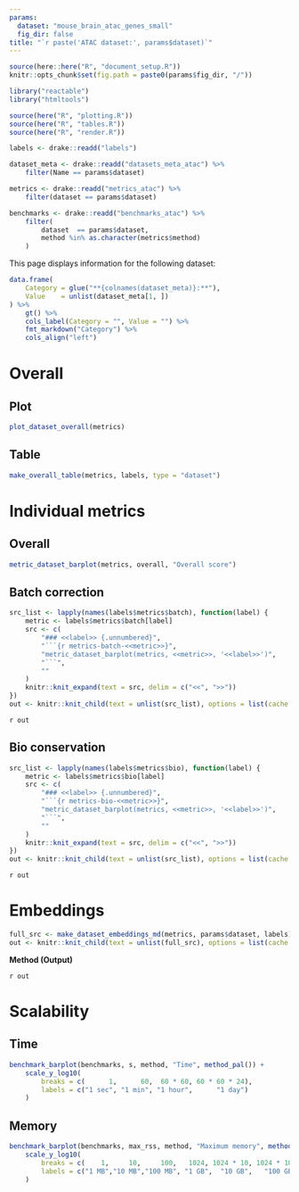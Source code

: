 ```yaml
---
params:
  dataset: "mouse_brain_atac_genes_small"
  fig_dir: false
title: "`r paste('ATAC dataset:', params$dataset)`"
---
```


```r
source(here::here("R", "document_setup.R"))
knitr::opts_chunk$set(fig.path = paste0(params$fig_dir, "/"))
```

```r
library("reactable")
library("htmltools")
```

```r
source(here("R", "plotting.R"))
source(here("R", "tables.R"))
source(here("R", "render.R"))
```

```r
labels <- drake::readd("labels")

dataset_meta <- drake::readd("datasets_meta_atac") %>%
    filter(Name == params$dataset)

metrics <- drake::readd("metrics_atac") %>%
    filter(dataset == params$dataset)

benchmarks <- drake::readd("benchmarks_atac") %>%
    filter(
        dataset  == params$dataset,
        method %in% as.character(metrics$method)
    )
```

This page displays information for the following dataset:

```r
data.frame(
    Category = glue("**{colnames(dataset_meta)}:**"),
    Value    = unlist(dataset_meta[1, ])
) %>%
    gt() %>%
    cols_label(Category = "", Value = "") %>%
    fmt_markdown("Category") %>%
    cols_align("left")
```

Overall
=======

Plot
----

```r
plot_dataset_overall(metrics)
```

Table
-----

```r
make_overall_table(metrics, labels, type = "dataset")
```

Individual metrics
==================

Overall
-------

```r
metric_dataset_barplot(metrics, overall, "Overall score")
```

Batch correction {.tabset}
----------------

```r
src_list <- lapply(names(labels$metrics$batch), function(label) {
    metric <- labels$metrics$batch[label]
    src <- c(
        "### <<label>> {.unnumbered}",
        "```{r metrics-batch-<<metric>>}",
        "metric_dataset_barplot(metrics, <<metric>>, '<<label>>')",
        "```",
        ""
    )
    knitr::knit_expand(text = src, delim = c("<<", ">>"))
})
out <- knitr::knit_child(text = unlist(src_list), options = list(cache = FALSE))
```

`r out`

Bio conservation {.tabset}
----------------

```r
src_list <- lapply(names(labels$metrics$bio), function(label) {
    metric <- labels$metrics$bio[label]
    src <- c(
        "### <<label>> {.unnumbered}",
        "```{r metrics-bio-<<metric>>}",
        "metric_dataset_barplot(metrics, <<metric>>, '<<label>>')",
        "```",
        ""
    )
    knitr::knit_expand(text = src, delim = c("<<", ">>"))
})
out <- knitr::knit_child(text = unlist(src_list), options = list(cache = FALSE))
```

`r out`

Embeddings {.tabset .tabset-dropdown .tabset-fade}
==========

```r
full_src <- make_dataset_embeddings_md(metrics, params$dataset, labels)
out <- knitr::knit_child(text = unlist(full_src), options = list(cache = FALSE))
```

**Method (Output)**

`r out`

Scalability
===========

Time
----

```r
benchmark_barplot(benchmarks, s, method, "Time", method_pal()) +
    scale_y_log10(
        breaks = c(      1,      60,  60 * 60, 60 * 60 * 24),
        labels = c("1 sec", "1 min", "1 hour",      "1 day")
    )
```

Memory
------

```r
benchmark_barplot(benchmarks, max_rss, method, "Maximum memory", method_pal()) +
    scale_y_log10(
        breaks = c(    1,     10,     100,   1024, 1024 * 10, 1024 * 100),
        labels = c("1 MB","10 MB","100 MB", "1 GB",  "10 GB",   "100 GB")
    )
```


